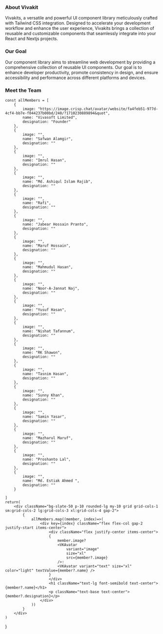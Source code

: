 ### About Vivakit
Vivakits, a versatile and powerful UI component library meticulously crafted with Tailwind CSS integration. Designed to accelerate your development workflow and enhance the user experience, Vivakits brings a collection of reusable and customizable components that seamlessly integrate into your React and Nextjs projects.


### Our Goal
Our component library aims to streamline web development by providing a comprehensive collection of reusable UI components. Our goal is to enhance developer productivity, promote consistency in design, and ensure accessibility and performance across different platforms and devices.

### Meet the Team

    const allMembers = [
        {
            image: "https://image.crisp.chat/avatar/website/fa4feb51-977d-4cf4-bb7e-f044237b00bd/240/?1710230889894&quot",
            name: "Vivasoft Limited",
            designation: "Founder"
        },
        {
            image: "",
            name: "Safwan Alamgir",
            designation: ""
        },
        {
            image: "",
            name: "Imrul Hasan",
            designation: ""
        },
        {
            image: "",
            name: "Md. Ashiqul Islam Rajib",
            designation: ""
        },
        {
            image: "",
            name: "Rafi",
            designation: ""
        },
        {
            image: "",
            name: "Jabear Hossain Pranto",
            designation: ""
        },
        {
            image: "",
            name: "Maruf Hossain",
            designation: ""
        },
        {
            image: "",
            name: "Mahmudul Hasan",
            designation: ""
        },
        {
            image: "",
            name: "Noor-A-Jannat Naj",
            designation: ""
        },
        {
            image: "",
            name: "Yusuf Hasan",
            designation: ""
        },
        {
            image: "",
            name: "Nishat Tafannum",
            designation: ""
        },
        {
            image: "",
            name: "RK Shawon",
            designation: ""
        },
        {
            image: "",
            name: "Tasnim Hasan",
            designation: ""
        },
        {
            image: "",
            name: "Sunny Khan",
            designation: ""
        },
        {
            image: "",
            name: "Samin Yasar",
            designation: ""
        },
        {
            image: "",
            name: "Mazharul Maruf",
            designation: ""
        },
        {
            image: "",
            name: "Proshanto Lal",
            designation: ""
        },
        {
            image: "",
            name: "Md. Estiak Ahmed ",
            designation: ""
        }
        
    ]
    return(
        <div className="bg-slate-50 p-10 rounded-lg my-10 grid grid-cols-1 sm:grid-cols-2 lg:grid-cols-3 xl:grid-cols-4 gap-2">
            {
                allMembers.map((member, index)=>(
                    <div key={index} className="flex flex-col gap-2 justify-start items-center">
                        <div className="flex justify-center items-center">
                        {
                            member.image?
                            <VKAvatar
                                variant="image"
                                size="xl"
                                src={member?.image}
                            />: 
                            <VKAvatar variant="text" size="xl" color="light" textValue={member?.name} />
                        }    
                        </div>
                        <h1 className="text-lg font-semibold text-center">{member?.name}</h1>
                        <p className="text-base text-center">{member?.designation}</p>
                    </div>
                ))
            }
        </div>
    )
}

<Members/>







